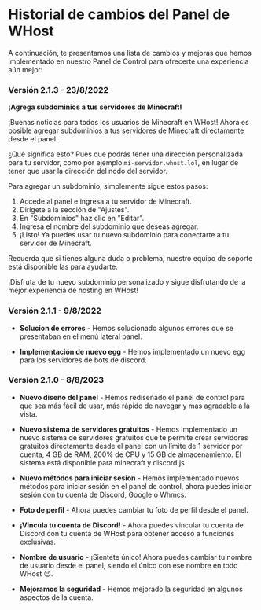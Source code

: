 # Historial de cambios del Panel de WHost

A continuación, te presentamos una lista de cambios y mejoras que hemos implementado en nuestro Panel de Control para ofrecerte una experiencia aún mejor:

### Versión 2.1.3 - 23/8/2022

**¡Agrega subdominios a tus servidores de Minecraft!**

¡Buenas noticias para todos los usuarios de Minecraft en WHost! Ahora es posible agregar subdominios a tus servidores de Minecraft directamente desde el panel.

¿Qué significa esto? Pues que podrás tener una dirección personalizada para tu servidor, como por ejemplo `mi-servidor.whost.lol`, en lugar de tener que usar la dirección del nodo del servidor.

Para agregar un subdominio, simplemente sigue estos pasos:

1. Accede al panel e ingresa a tu servidor de Minecraft.
2. Dirígete a la sección de "Ajustes".
3. En "Subdominios" haz clic en "Editar".
4. Ingresa el nombre del subdominio que deseas agregar.
5. ¡Listo! Ya puedes usar tu nuevo subdominio para conectarte a tu servidor de Minecraft.

Recuerda que si tienes alguna duda o problema, nuestro equipo de soporte está disponible las para ayudarte.

¡Disfruta de tu nuevo subdominio personalizado y sigue disfrutando de la mejor experiencia de hosting en WHost!

### Versión 2.1.1 - 9/8/2022

- **Solucion de errores** - Hemos solucionado algunos errores que se presentaban en el menú lateral panel.

- **Implementación de nuevo egg** - Hemos implementado un nuevo egg para los servidores de bots de discord.

### Versión 2.1.0 - 8/8/2023

- **Nuevo diseño del panel** - Hemos rediseñado el panel de control para que sea más fácil de usar, más rápido de navegar y mas agradable a la vista.

- **Nuevo sistema de servidores gratuitos** - Hemos implementado un nuevo sistema de servidores gratuitos que te permite crear servidores gratuitos directamente desde el panel con un límite de 1 servidor por cuenta, 4 GB de RAM, 200% de CPU y 15 GB de almacenamiento. El sistema está disponible para minecraft y discord.js

- **Nuevo métodos para iniciar sesion** - Hemos implementado nuevos métodos para iniciar sesión en el panel de control, ahora puedes iniciar sesión con tu cuenta de Discord, Google o Whmcs.

- **Foto de perfil** - Ahora puedes cambiar tu foto de perfil desde el panel.

- **¡Vincula tu cuenta de Discord!** - Ahora puedes vincular tu cuenta de Discord con tu cuenta de WHost para obtener acceso a funciones exclusivas.

- **Nombre de usuario** - ¡Sientete único! Ahora puedes cambiar tu nombre de usuario desde el panel, siendo el único con ese nombre en todo WHost 😉.

- **Mejoramos la seguridad** - Hemos mejorado la seguridad en algunos aspectos de la cuenta.